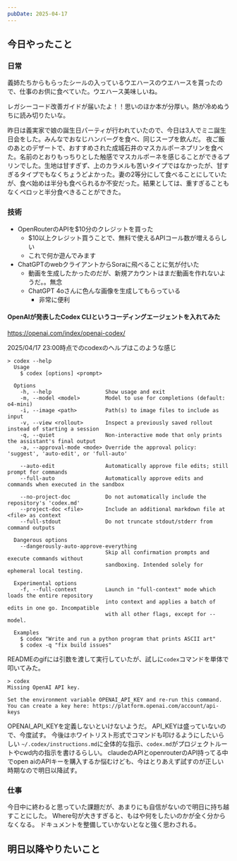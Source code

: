 ```yaml
---
pubDate: 2025-04-17
---
```



## 今日やったこと

### 日常

義姉たちからもらったシールの入っているウエハースのウエハースを貰ったので、仕事のお供に食べていた。ウエハース美味しいね。

レガシーコード改善ガイドが届いたよ！！思いのほか本が分厚い。熱が冷めぬうちに読み切りたいな。

昨日は義実家で娘の誕生日パーティが行われていたので、今日は3人でミニ誕生日会をした。みんなでおなじハンバーグを食べ、同じスープを飲んだ。
夜ご飯のあとのデザートで、おすすめされた成城石井のマスカルポーネプリンを食べた。名前のとおりもっちりとした触感でマスカルポーネを感じることができるプリンでした。生地は甘すぎず、上のカラメルも苦いタイプではなかったが、甘すぎるタイプでもなくちょうどよかった。妻の2等分にして食べることにしていたが、食べ始めは半分も食べられるか不安だった。結果としては、重すぎることもなくペロッと半分食べきることができた。


### 技術

- OpenRouterのAPIを$10分のクレジットを買った
	- $10以上クレジット買うことで、無料で使えるAPIコール数が増えるらしい
	- これで何か遊んでみます
- ChatGPTのwebクライアントからSoraに飛べることに気が付いた
	- 動画を生成したかったのだが、新規アカウントはまだ動画を作れないようだ。。無念
	- ChatGPT 4oさんに色んな画像を生成してもらっている
		- 非常に便利

#### OpenAIが発表したCodex CLIというコーディングエージェントを入れてみた
https://openai.com/index/openai-codex/

2025/04/17 23:00時点でのcodexのヘルプはこのような感じ
```shell
> codex --help                                                                     
  Usage
    $ codex [options] <prompt>

  Options
    -h, --help                 Show usage and exit
    -m, --model <model>        Model to use for completions (default: o4-mini)
    -i, --image <path>         Path(s) to image files to include as input
    -v, --view <rollout>       Inspect a previously saved rollout instead of starting a session
    -q, --quiet                Non-interactive mode that only prints the assistant's final output
    -a, --approval-mode <mode> Override the approval policy: 'suggest', 'auto-edit', or 'full-auto'

    --auto-edit                Automatically approve file edits; still prompt for commands
    --full-auto                Automatically approve edits and commands when executed in the sandbox

    --no-project-doc           Do not automatically include the repository's 'codex.md'
    --project-doc <file>       Include an additional markdown file at <file> as context
    --full-stdout              Do not truncate stdout/stderr from command outputs

  Dangerous options
    --dangerously-auto-approve-everything
                               Skip all confirmation prompts and execute commands without
                               sandboxing. Intended solely for ephemeral local testing.

  Experimental options
    -f, --full-context         Launch in "full-context" mode which loads the entire repository
                               into context and applies a batch of edits in one go. Incompatible
                               with all other flags, except for --model.

  Examples
    $ codex "Write and run a python program that prints ASCII art"
    $ codex -q "fix build issues"
```

READMEのgifには引数を渡して実行していたが、試しに`codex`コマンドを単体で叩いてみた。
```shell
> codex                                                                            
Missing OpenAI API key.

Set the environment variable OPENAI_API_KEY and re-run this command.
You can create a key here: https://platform.openai.com/account/api-keys

```
OPENAI_API_KEYを定義しないといけないようだ。
API_KEYは盛っていないので、今度試す。
今後はホワイトリスト形式でコマンドも叩けるようにしたいらしい
`~/.codex/instructions.md`に全体的な指示、`codex.md`がプロジェクトルートやcwd内の指示を書けるらしい。
claudeのAPIとopenrouterのAPI持ってる中でopen aiのAPIキーを購入するか悩むけども、今はとりあえず試すのが正しい時期なので明日以降試す。


### 仕事

今日中に終わると思っていた課題だが、あまりにも自信がないので明日に持ち越すことにした。
Where句が大きすぎると、もはや何をしたいのかが全く分からなくなる。
ドキュメントを整備していかないとなと強く思わされる。


## 明日以降やりたいこと
